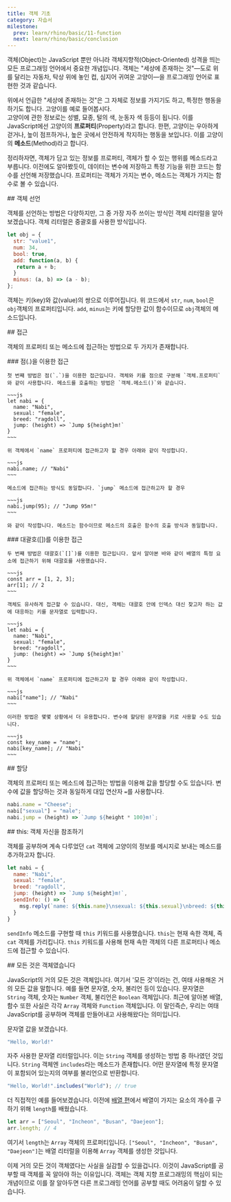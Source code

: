 ```yaml
---
title: 객체 기초
category: 자습서
milestone:
  prev: learn/rhino/basic/11-function
  next: learn/rhino/basic/conclusion
---
```


<Section>
  객체(Object)는 JavaScript 뿐만 아니라 객체지향적(Object-Oriented) 성격을 띄는 모든 프로그래밍 언어에서 중요한 개념입니다.
  객체는 "세상에 존재하는 것"&mdash;도로 위를 달리는 자동차, 탁상 위에 놓인 컵, 심지어 귀여운 고양이&mdash;을 프로그래밍 언어로 표현한 것과 같습니다.

  위에서 언급한 "세상에 존재하는 것"은 그 자체로 정보를 가지기도 하고, 특정한 행동을 하기도 합니다. 고양이를 예로 들어봅시다. \
  고양이에 관한 정보로는 성별, 묘종, 털의 색, 눈동자 색 등등이 됩니다. 이를 JavaScript에선 고양이의 **프로퍼티**(Property)라고 합니다.
  한편, 고양이는 우아하게 걷거나, 높이 점프하거나, 높은 곳에서 안전하게 착지하는 행동을 보입니다. 이를 고양이의 **메소드**(Method)라고 합니다.

  정리하자면, 객체가 담고 있는 정보를 프로퍼티, 객체가 할 수 있는 행위를 메소드라고 부릅니다. 이전에도 알아봤듯이, 데이터는 변수에 저장하고 특정 기능을 위한 코드는 함수를 선언해 저장했습니다.
  프로퍼티는 객체가 가지는 변수, 메소드는 객체가 가지는 함수로 볼 수 있습니다.
</Section>
<Section>
  ## 객체 선언

  객체를 선언하는 방법은 다양하지만, 그 중 가장 자주 쓰이는 방식인 객체 리터럴을 알아보겠습니다. 객체 리터럴은 중괄호를 사용한 방식입니다.

  ~~~js
  let obj = {
    str: "value1",
    num: 34,
    bool: true,
    add: function(a, b) {
     return a + b;
    }
    minus: (a, b) => (a - b);
  };
  ~~~

  객체는 키(key)와 값(value)의 쌍으로 이루어집니다. 위 코드에서 `str`, `num`, `bool`은 `obj`객체의 프로퍼티입니다. `add`, `minus`는 키에 할당한 값이 함수이므로 `obj`객체의 메소드입니다.
</Section>
<Section>
  ## 접근

  객체의 프로퍼티 또는 메소드에 접근하는 방법으로 두 가지가 존재합니다.

  <Section>
    ### 점(.)을 이용한 접근

    첫 번째 방법은 점(`.`)을 이용한 접근입니다. 객체와 키를 점으로 구분해 `객체.프로퍼티`와 같이 사용합니다. 메소드를 호출하는 방법은 `객체.메소드()`와 같습니다.

    ~~~js
    let nabi = {
      name: "Nabi",
      sexual: "female",
      breed: "ragdoll",
      jump: (height) => `Jump ${height}m!`
    }
    ~~~

    위 객체에서 `name` 프로퍼티에 접근하고자 할 경우 아래와 같이 작성합니다.

    ~~~js
    nabi.name; // "Nabi"
    ~~~

    메소드에 접근하는 방식도 동일합니다. `jump` 메소드에 접근하고자 할 경우

    ~~~js
    nabi.jump(95); // "Jump 95m!"
    ~~~

    와 같이 작성합니다. 메소드는 함수이므로 메소드의 호출은 함수의 호출 방식과 동일합니다.
  </Section>
  <Section>
    ### 대괄호([])를 이용한 접근

    두 번째 방법은 대괄호(`[]`)를 이용한 접근입니다. 앞서 알아본 바와 같이 배열의 특정 요소에 접근하기 위해 대괄호를 사용했습니다.

    ~~~js
    const arr = [1, 2, 3];
    arr[1]; // 2
    ~~~

    객체도 유사하게 접근할 수 있습니다. 대신, 객체는 대괄호 안에 인덱스 대신 찾고자 하는 값에 대응하는 키를 문자열로 입력합니다.

    ~~~js
    let nabi = {
      name: "Nabi",
      sexual: "female",
      breed: "ragdoll",
      jump: (height) => `Jump ${height}m!`
    }
    ~~~

    위 객체에서 `name` 프로퍼티에 접근하고자 할 경우 아래와 같이 작성합니다.

    ~~~js
    nabi["name"]; // "Nabi"
    ~~~

    이러한 방법은 몇몇 상황에서 더 유용합니다. 변수에 할당된 문자열을 키로 사용할 수도 있습니다.

    ~~~js
    const key_name = "name";
    nabi[key_name]; // "Nabi"
    ~~~
  </Section>
</Section>
<Section>
  ## 할당

  객체의 프로퍼티 또는 메소드에 접근하는 방법을 이용해 값을 할당할 수도 있습니다. 변수에 값을 할당하는 것과 동일하게 대입 연산자 `=`를 사용합니다.

  ~~~js
  nabi.name = "Cheese";
  nabi["sexual"] = "male";
  nabi.jump = (height) => `Jump ${height * 100}m!`;
  ~~~
</Section>
<Section>
  ## this: 객체 자신을 참조하기

  객체를 공부하며 계속 다루었던 `cat` 객체에 고양이의 정보를 메시지로 보내는 메소드를 추가하고자 합니다.

  ~~~js
  let nabi = {
    name: "Nabi",
    sexual: "female",
    breed: "ragdoll",
    jump: (height) => `Jump ${height}m!`,
    sendInfo: () => {
      msg.reply(`name: ${this.name}\nsexual: ${this.sexual}\nbreed: ${this.breed}`);
    }
  }
  ~~~

  `sendInfo` 메소드를 구현할 때 `this` 키워드를 사용했습니다. `this`는 현재 속한 객체, 즉 `cat` 객체를 가리킵니다. `this` 키워드를 사용해 현재 속한 객체의 다른 프로퍼티나 메소드에 접근할 수 있습니다.
</Section>
<Section>
  ## 모든 것은 객체였습니다

  JavaScript의 거의 모든 것은 객체입니다. 여기서 '모든 것'이라는 건, 여태 사용해온 거의 모든 값을 말합니다.
  예를 들면 문자열, 숫자, 불리언 등이 있습니다. 문자열은 `String` 객체, 숫자는 `Number` 객체, 불리언은 `Boolean` 객체입니다.
  최근에 알아본 배열, 함수 또한 사실은 각각 `Array` 객체와 `Function` 객체입니다. 이 말인즉슨, 우리는 여태 JavaScript를 공부하며 객체를 만들어내고 사용해왔다는 의미입니다.

  문자열 값을 보겠습니다.

  ~~~js
  "Hello, World!"
  ~~~

  자주 사용한 문자열 리터럴입니다. 이는 `String` 객체를 생성하는 방법 중 하나였던 것입니다. `String` 객체엔 `includes`라는 메소드가 존재합니다. 어떤 문자열에 특정 문자열이 포함되어 있는지의 여부를 불리언으로 반환합니다.

  ~~~js
  "Hello, World!".includes("World"); // true
  ~~~

  더 직접적인 예를 들어보겠습니다. 이전에 [배열 편](/learn/rhino/basic/8-array)에서 배열이 가지는 요소의 개수를 구하기 위해 `length`를 배웠습니다.

  ~~~js
  let arr = ["Seoul", "Incheon", "Busan", "Daejeon"];
  arr.length; // 4
  ~~~

  여기서 `length`는 `Array` 객체의 프로퍼티입니다. `["Seoul", "Incheon", "Busan", "Daejeon"]`는 배열 리터럴을 이용해 `Array` 객체를 생성한 것입니다.

  이제 거의 모든 것이 객체였다는 사실을 실감할 수 있을겁니다. 이것이 JavaScript를 공부할 때 객체를 꼭 알아야 하는 이유입니다.
  객체는 객체 지향 프로그래밍의 핵심이 되는 개념이므로 이를 잘 알아두면 다른 프로그래밍 언어를 공부할 때도 어려움이 덜할 수 있습니다.
</Section>